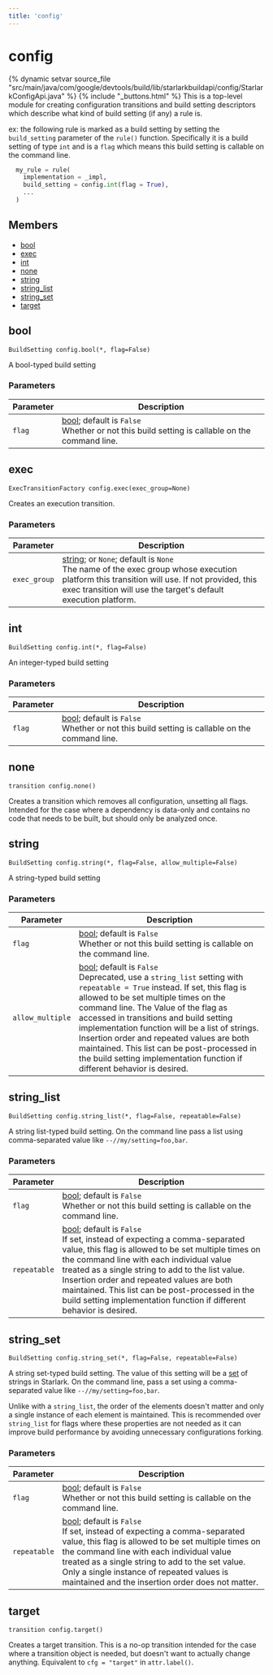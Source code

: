```yaml
---
title: 'config'
---
```


# config

{% dynamic setvar source_file "src/main/java/com/google/devtools/build/lib/starlarkbuildapi/config/StarlarkConfigApi.java" %}
{% include "\_buttons.html" %}
This is a top-level module for creating configuration transitions and build setting descriptors which describe what kind of build setting (if any) a rule is.

ex: the following rule is marked as a build setting by setting the `build_setting` parameter of the `rule()` function. Specifically it is a build setting of type `int` and is a `flag` which means this build setting is callable on the command line.  

``` python
  my_rule = rule(
    implementation = _impl,
    build_setting = config.int(flag = True),
    ...
  )
```

## Members

- [bool](#bool)
- [exec](#exec)
- [int](#int)
- [none](#none)
- [string](#string)
- [string_list](#string_list)
- [string_set](#string_set)
- [target](#target)

## bool

``` rule-signature
BuildSetting config.bool(*, flag=False)
```

A bool-typed build setting

### Parameters

<table class="table table-bordered table-condensed table-params">
<thead>
<tr>
<th>Parameter</th>
<th>Description</th>
</tr>
</thead>
<tbody>
<tr>
<td id="bool.flag"><code>flag</code></td>
<td><a href="../core/bool.html" class="anchor">bool</a>;
default is <code>False</code><br />
Whether or not this build setting is callable on the command line.</td>
</tr>
</tbody>
</table>

## exec

``` rule-signature
ExecTransitionFactory config.exec(exec_group=None)
```

Creates an execution transition.

### Parameters

<table class="table table-bordered table-condensed table-params">
<thead>
<tr>
<th>Parameter</th>
<th>Description</th>
</tr>
</thead>
<tbody>
<tr>
<td id="exec.exec_group"><code>exec_group</code></td>
<td><a href="../core/string.html" class="anchor">string</a>; or <code>None</code>;
default is <code>None</code><br />
The name of the exec group whose execution platform this transition will use. If not provided, this exec transition will use the target's default execution platform.</td>
</tr>
</tbody>
</table>

## int

``` rule-signature
BuildSetting config.int(*, flag=False)
```

An integer-typed build setting

### Parameters

<table class="table table-bordered table-condensed table-params">
<thead>
<tr>
<th>Parameter</th>
<th>Description</th>
</tr>
</thead>
<tbody>
<tr>
<td id="int.flag"><code>flag</code></td>
<td><a href="../core/bool.html" class="anchor">bool</a>;
default is <code>False</code><br />
Whether or not this build setting is callable on the command line.</td>
</tr>
</tbody>
</table>

## none

``` rule-signature
transition config.none()
```

Creates a transition which removes all configuration, unsetting all flags. Intended for the case where a dependency is data-only and contains no code that needs to be built, but should only be analyzed once.

## string

``` rule-signature
BuildSetting config.string(*, flag=False, allow_multiple=False)
```

A string-typed build setting

### Parameters

<table class="table table-bordered table-condensed table-params">
<thead>
<tr>
<th>Parameter</th>
<th>Description</th>
</tr>
</thead>
<tbody>
<tr>
<td id="string.flag"><code>flag</code></td>
<td><a href="../core/bool.html" class="anchor">bool</a>;
default is <code>False</code><br />
Whether or not this build setting is callable on the command line.</td>
</tr>
<tr>
<td id="string.allow_multiple"><code>allow_multiple</code></td>
<td><a href="../core/bool.html" class="anchor">bool</a>;
default is <code>False</code><br />
Deprecated, use a <code>string_list</code> setting with <code>repeatable = True</code> instead. If set, this flag is allowed to be set multiple times on the command line. The Value of the flag as accessed in transitions and build setting implementation function will be a list of strings. Insertion order and repeated values are both maintained. This list can be post-processed in the build setting implementation function if different behavior is desired.</td>
</tr>
</tbody>
</table>

## string_list

``` rule-signature
BuildSetting config.string_list(*, flag=False, repeatable=False)
```

A string list-typed build setting. On the command line pass a list using comma-separated value like `--//my/setting=foo,bar`.

### Parameters

<table class="table table-bordered table-condensed table-params">
<thead>
<tr>
<th>Parameter</th>
<th>Description</th>
</tr>
</thead>
<tbody>
<tr>
<td id="string_list.flag"><code>flag</code></td>
<td><a href="../core/bool.html" class="anchor">bool</a>;
default is <code>False</code><br />
Whether or not this build setting is callable on the command line.</td>
</tr>
<tr>
<td id="string_list.repeatable"><code>repeatable</code></td>
<td><a href="../core/bool.html" class="anchor">bool</a>;
default is <code>False</code><br />
If set, instead of expecting a comma-separated value, this flag is allowed to be set multiple times on the command line with each individual value treated as a single string to add to the list value. Insertion order and repeated values are both maintained. This list can be post-processed in the build setting implementation function if different behavior is desired.</td>
</tr>
</tbody>
</table>

## string_set

``` rule-signature
BuildSetting config.string_set(*, flag=False, repeatable=False)
```

A string set-typed build setting. The value of this setting will be a [set](https://bazel.build/rules/lib/core/set) of strings in Starlark. On the command line, pass a set using a comma-separated value like `--//my/setting=foo,bar`.

Unlike with a `string_list`, the order of the elements doesn't matter and only a single instance of each element is maintained. This is recommended over `string_list` for flags where these properties are not needed as it can improve build performance by avoiding unnecessary configurations forking.

### Parameters

<table class="table table-bordered table-condensed table-params">
<thead>
<tr>
<th>Parameter</th>
<th>Description</th>
</tr>
</thead>
<tbody>
<tr>
<td id="string_set.flag"><code>flag</code></td>
<td><a href="../core/bool.html" class="anchor">bool</a>;
default is <code>False</code><br />
Whether or not this build setting is callable on the command line.</td>
</tr>
<tr>
<td id="string_set.repeatable"><code>repeatable</code></td>
<td><a href="../core/bool.html" class="anchor">bool</a>;
default is <code>False</code><br />
If set, instead of expecting a comma-separated value, this flag is allowed to be set multiple times on the command line with each individual value treated as a single string to add to the set value. Only a single instance of repeated values is maintained and the insertion order does not matter.</td>
</tr>
</tbody>
</table>

## target

``` rule-signature
transition config.target()
```

Creates a target transition. This is a no-op transition intended for the case where a transition object is needed, but doesn't want to actually change anything. Equivalent to `cfg = "target"` in `attr.label()`.
